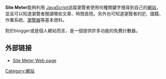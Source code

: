 '''Site Meter'''能夠利用 [[JavaScript|JavaScript]]追蹤瀏覽者使用何種關鍵字搜尋到自己的[[網站|網站]]，並且可以知道瀏覽者閱讀哪些文章、時間長短。另外也可知道瀏覽者的[[IP地址|IP]]、國籍、作業系統、[[瀏覽器|瀏覽器]]等基本資料。

對於blogger或是個人網站而言，是一個提供許多功能的免費計數器。

==外部链接==
*[https://web.archive.org/web/20060404184944/http://www.sitemeter.com/ Site Meter Web page]

[[Category:網站|Category:網站]]